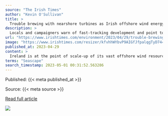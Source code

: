 ```yaml
---
source: "The Irish Times"
author: "Kevin O'Sullivan"
title: >
  Trouble brewing with nearshore turbines as Irish offshore wind energy reaches launch phase
description: >
  Locals and campaigners warn of fast-tracking development and point to alternatives they say can yield the same benefits at a lower environmental cost
url: "https://www.irishtimes.com/environment/2023/04/29/trouble-brewing-with-nearshore-turbines-as-irish-offshore-wind-energy-reaches-take-off-phase/"
image: "https://www.irishtimes.com/resizer/kfvhhWYbvP9AIGfJfpalqgTyD74=/1200x630/filters:format(jpg):quality(70)/cloudfront-eu-central-1.images.arcpublishing.com/irishtimes/JC4JT33IHRH7XCQX3AK23QLU4M.jpg"
published_at: 2023-04-29
content: >
  Ireland is at the point of scale-up of its vast offshore wind resources. The green light is months rather than years away for the first tranche of wind farms. Some communities will soon see renewable… [+10894 chars]
terms: "Seascape"
search_timestamp: 2023-05-01 00:31:52.563286
---
```



Published: {{< meta published_at >}}


Source: {{< meta source >}}


[Read full article]({{< meta url >}}){target='_blank'}



![](`r rmarkdown::metadata$image[1]`)
